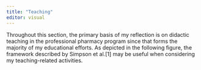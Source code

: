 ```yaml
---
title: "Teaching"
editor: visual
---
```


Throughout this section, the primary basis of my reflection is on didactic teaching in the professional pharmacy program since that forms the majority of my educational efforts. As depicted in the following figure, the framework described by Simpson et al.\[1\] may be useful when considering my teaching-related activities.
